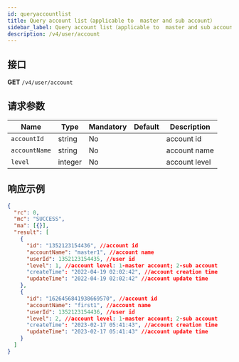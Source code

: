 ```yaml
---
id: queryaccountlist
title: Query account list（applicable to  master and sub account）
sidebar_label: Query account list（applicable to  master and sub account）
description: /v4/user/account
---
```


## 接口

**GET** `/v4/user/account`

## 请求参数

| Name          | Type    | Mandatory | Default | Description   |
| ------------- | ------- | --------- | ------- | ------------- |
| `accountId`   | string  | No        |         | account id    |
| `accountName` | string  | No        |         | account name  |
| `level`       | integer | No        |         | account level |

## 响应示例

```json
{
  "rc": 0,
  "mc": "SUCCESS",
  "ma": [{}],
  "result": [
    {
      "id": "1352123154436", //account id
      "accountName": "master1", //account name
      "userId": 1352123154435, //user id
      "level": 1, //account level: 1-master account; 2-sub account
      "createTime": "2022-04-19 02:02:42", //account creation time
      "updateTime": "2022-04-19 02:02:42" //account update time
    },
    {
      "id": "1626456841938669570", //account id
      "accountName": "first1", //account name
      "userId": 1352123154436, //user id
      "level": 2, //account level: 1-master account; 2-sub account
      "createTime": "2023-02-17 05:41:43", //account creation time
      "updateTime": "2023-02-17 05:41:43" //account update time
    }
  ]
}
```
